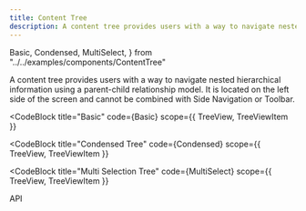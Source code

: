 ```yaml
---
title: Content Tree
description: A content tree provides users with a way to navigate nested hierarchical information using a parent-child relationship model.
---
```


  Basic,
  Condensed,
  MultiSelect,
} from "../../examples/components/ContentTree"

<Overview>
  A content tree provides users with a way to navigate nested hierarchical
  information using a parent-child relationship model. It is located on the left
  side of the screen and cannot be combined with Side Navigation or Toolbar.
</Overview>

<CodeBlock
  title="Basic"
  code={Basic}
  scope={{ TreeView, TreeViewItem }}
></CodeBlock>

<CodeBlock
  title="Condensed Tree"
  code={Condensed}
  scope={{ TreeView, TreeViewItem }}
></CodeBlock>

<CodeBlock
  title="Multi Selection Tree"
  code={MultiSelect}
  scope={{ TreeView, TreeViewItem }}
></CodeBlock>

<LinkedHeading h="2" className="h1" id="chip-api">
  API
</LinkedHeading>
